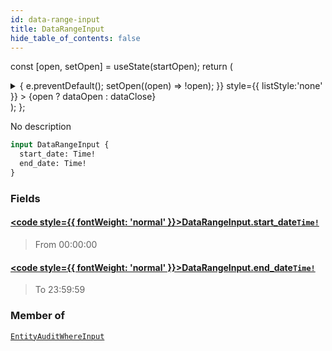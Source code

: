 ```yaml
---
id: data-range-input
title: DataRangeInput
hide_table_of_contents: false
---
```






const [open, setOpen] = useState(startOpen);
return (
<details {...(open ? { open: true } : {})} className="details" style={{ border:'none', boxShadow:'none', background:'var(--ifm-background-color)' }}>
<summary
onClick={(e) => {
e.preventDefault();
setOpen((open) => !open);
}}
style={{ listStyle:'none' }} >
{open ? dataOpen : dataClose}
</summary>
{open && children}
</details>
);
};

No description

```graphql
input DataRangeInput {
  start_date: Time!
  end_date: Time!
}
```

### Fields

#### [<code style={{ fontWeight: 'normal' }}>DataRangeInput.<b>start_date</b></code>](#)<Bullet />[`Time!`](/api/scalars/time) <Badge class="badge badge--secondary" text="non-null"/> <Badge class="badge badge--secondary" text="scalar"/>

> From 00:00:00

#### [<code style={{ fontWeight: 'normal' }}>DataRangeInput.<b>end_date</b></code>](#)<Bullet />[`Time!`](/api/scalars/time) <Badge class="badge badge--secondary" text="non-null"/> <Badge class="badge badge--secondary" text="scalar"/>

> To 23:59:59

### Member of

[`EntityAuditWhereInput`](/api/inputs/entity-audit-where-input) <Badge class="badge badge--secondary" text="input"/>
